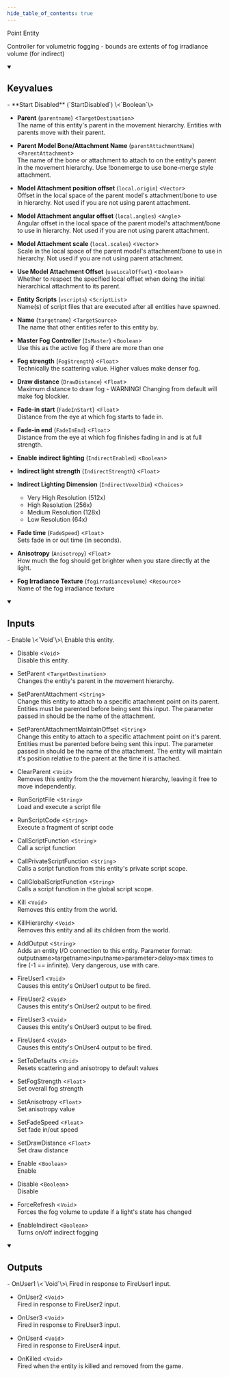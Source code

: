 ```yaml
---
hide_table_of_contents: true
---
```


<!---
!!!!!!
THIS PAGE IS AUTOGENERATED FROM GAME FGD DEFINITIONS!
DO NOT EDIT MANUALLY!
!!!!!!

In order to make edits, you can make an annotation file in /fgd_dump_overrides
-->


Point Entity

Controller for volumetric fogging - bounds are extents of fog irradiance volume (for indirect)

<details open>
<summary><h2>Keyvalues</h2></summary>
- **Start Disabled** (`StartDisabled`) \<`Boolean`\>

- **Parent** (`parentname`) \<`TargetDestination`\>\
The name of this entity's parent in the movement hierarchy. Entities with parents move with their parent.

- **Parent Model Bone/Attachment Name** (`parentAttachmentName`) \<`ParentAttachment`\>\
The name of the bone or attachment to attach to on the entity's parent in the movement hierarchy. Use !bonemerge to use bone-merge style attachment.

- **Model Attachment position offset** (`local.origin`) \<`Vector`\>\
Offset in the local space of the parent model's attachment/bone to use in hierarchy. Not used if you are not using parent attachment.

- **Model Attachment angular offset** (`local.angles`) \<`Angle`\>\
Angular offset in the local space of the parent model's attachment/bone to use in hierarchy. Not used if you are not using parent attachment.

- **Model Attachment scale** (`local.scales`) \<`Vector`\>\
Scale in the local space of the parent model's attachment/bone to use in hierarchy. Not used if you are not using parent attachment.

- **Use Model Attachment Offset** (`useLocalOffset`) \<`Boolean`\>\
Whether to respect the specified local offset when doing the initial hierarchical attachment to its parent.

- **Entity Scripts** (`vscripts`) \<`ScriptList`\>\
Name(s) of script files that are executed after all entities have spawned.

- **Name** (`targetname`) \<`TargetSource`\>\
The name that other entities refer to this entity by.

- **Master Fog Controller** (`IsMaster`) \<`Boolean`\>\
Use this as the active fog if there are more than one

- **Fog strength** (`FogStrength`) \<`Float`\>\
Technically the scattering value. Higher values make denser fog.

- **Draw distance** (`DrawDistance`) \<`Float`\>\
Maximum distance to draw fog - WARNING! Changing from default will make fog blockier.

- **Fade-in start** (`FadeInStart`) \<`Float`\>\
Distance from the eye at which fog starts to fade in.

- **Fade-in end** (`FadeInEnd`) \<`Float`\>\
Distance from the eye at which fog finishes fading in and is at full strength.

- **Enable indirect lighting** (`IndirectEnabled`) \<`Boolean`\>

- **Indirect light strength** (`IndirectStrength`) \<`Float`\>

- **Indirect Lighting Dimension** (`IndirectVoxelDim`) \<`Choices`\>
  - Very High Resolution (512x) 
  - High Resolution (256x) 
  - Medium Resolution (128x) 
  - Low Resolution (64x) 


- **Fade time** (`FadeSpeed`) \<`Float`\>\
Sets fade in or out time (in seconds).

- **Anisotropy** (`Anisotropy`) \<`Float`\>\
How much the fog should get brighter when you stare directly at the light.

- **Fog Irradiance Texture** (`fogirradiancevolume`) \<`Resource`\>\
Name of the fog irradiance texture


 </details>
<details open>
<summary><h2>Inputs</h2></summary>
- Enable \<`Void`\>\
Enable this entity.

- Disable \<`Void`\>\
Disable this entity.

- SetParent \<`TargetDestination`\>\
Changes the entity's parent in the movement hierarchy.

- SetParentAttachment \<`String`\>\
Change this entity to attach to a specific attachment point on its parent. Entities must be parented before being sent this input. The parameter passed in should be the name of the attachment.

- SetParentAttachmentMaintainOffset \<`String`\>\
Change this entity to attach to a specific attachment point on it's parent. Entities must be parented before being sent this input. The parameter passed in should be the name of the attachment. The entity will maintain it's position relative to the parent at the time it is attached.

- ClearParent \<`Void`\>\
Removes this entity from the the movement hierarchy, leaving it free to move independently.

- RunScriptFile \<`String`\>\
Load and execute a script file

- RunScriptCode \<`String`\>\
Execute a fragment of script code

- CallScriptFunction \<`String`\>\
Call a script function

- CallPrivateScriptFunction \<`String`\>\
Calls a script function from this entity's private script scope.

- CallGlobalScriptFunction \<`String`\>\
Calls a script function in the global script scope.

- Kill \<`Void`\>\
Removes this entity from the world.

- KillHierarchy \<`Void`\>\
Removes this entity and all its children from the world.

- AddOutput \<`String`\>\
Adds an entity I/O connection to this entity. Parameter format: outputname&gt;targetname>inputname&gt;parameter&gt;delay&gt;max times to fire (-1 == infinite). Very dangerous, use with care.

- FireUser1 \<`Void`\>\
Causes this entity's OnUser1 output to be fired.

- FireUser2 \<`Void`\>\
Causes this entity's OnUser2 output to be fired.

- FireUser3 \<`Void`\>\
Causes this entity's OnUser3 output to be fired.

- FireUser4 \<`Void`\>\
Causes this entity's OnUser4 output to be fired.

- SetToDefaults \<`Void`\>\
Resets scattering and anisotropy to default values

- SetFogStrength \<`Float`\>\
Set overall fog strength

- SetAnisotropy \<`Float`\>\
Set anisotropy value

- SetFadeSpeed \<`Float`\>\
Set fade in/out speed

- SetDrawDistance \<`Float`\>\
Set draw distance

- Enable \<`Boolean`\>\
Enable

- Disable \<`Boolean`\>\
Disable

- ForceRefresh \<`Void`\>\
Forces the fog volume to update if a light's state has changed

- EnableIndirect \<`Boolean`\>\
Turns on/off indirect fogging


 </details>
<details open>
<summary><h2>Outputs</h2></summary>
- OnUser1 \<`Void`\>\
Fired in response to FireUser1 input.

- OnUser2 \<`Void`\>\
Fired in response to FireUser2 input.

- OnUser3 \<`Void`\>\
Fired in response to FireUser3 input.

- OnUser4 \<`Void`\>\
Fired in response to FireUser4 input.

- OnKilled \<`Void`\>\
Fired when the entity is killed and removed from the game.


 </details>